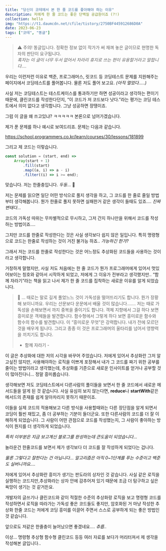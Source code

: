 ```yaml
---
title: "당신이 코테에서 본 한 줄 코드를 좋아해야 하는 이유"
description: 저에게 한 줄 코드는 좋은 단백질 공급원이죠 (?!)
collection: hello
img: "https://t1.daumcdn.net/cfile/tistory/2750BF445912686D0A"
date: 2023-06-23
tags: ["코테", "똥글"]
---
```


> ⚠️ 주의! 똥글입니다. 정확한 정보 없이 작가가 써 재껴 놓은 글이므로 현명한 독자의 판단이 요구됩니다. <br /> _혹자는 이 글이 너무 두서 없어서 차라리 휴지로 쓰는 편이 유용할거라고 말합니다…._

우리는 이런저런 이유로 백준, 프로그래머스, 릿코드 등 코딩테스트 문제를 지원해주는 페이지에서 코딩테스트를 풀어봅니다. 물론 저도 풀어 보고요. _(아직 멀었다…..)_

사실 저는 코딩테스트는 테스트케이스를 통과하기만 하면 성공이라고 생각하는 편이기 때문에, 클린코드를 작성한다던지, “이 코드가 저 코드보다 낫다.”라는 평가는 코딩 테스트에서 의미 없다고 생각합니다. 그냥 성공하면 장땡이죠.

그럼 이 글을 왜 쓰고있냐? ㅋㅋㅋㅋㅋ 본론으로 넘어가겠습니다.

제가 푼 문제를 하나 예시로 보여드리죠. 문제는 다음과 같습니다.

https://school.programmers.co.kr/learn/courses/30/lessons/181899

그리고 제 코드는 이렇습니다.

```jsx
const solution = (start, end) =>
    Array(start + 1)
        .fill(start)
        .map((a, i) => a - i)
        .filter((i) => i >= end);
```

맞습니다. 저는 한줄충입니다. _두둥…_ 🤣

저는 문제를 읽으면 일단 어떤 방식으로 풀지 생각을 하고, 그 코드를 한 줄로 줄일 방법부터 생각해봅니다. 뭔가 한줄로 풀지 못하면 실패한거 같은 생각이 들때도 있죠…. _진짜 변태다…_

코드의 가독성 따위는 무차별적으로 무시하고, 그저 간지 하나만을 위해서 코드를 작성하는 방법이죠….

그치만 코드를 한줄로 작성한다는 것은 사실 생각보다 쉽지 않은 일입니다. 특히 명령형으로 코드는 한줄로 작성하는 것이 거진 불가능 하죠.. _가능하긴 한가?_

그래서 저는 코드를 한줄로 작성한다는 것은 어느정도 추상화된 코드들을 사용하는 것이라고 생각합니다.

거창하게 말했지만, 사실 저도 처음에는 한 줄 코드가 뭔가 프로그래머에게 있어서 멋있어보이는 칭호와 같아서 시작하게 되었고, 저에게 그 이유가 전부라고 생각했지만.. “함께 자라기”라는 책을 읽고 나서 제가 한 줄 코드를 집착하는 새로운 이유를 알게 되었습니다.

> 📌 … 때로는 말로 길게 풀었느느 것이 가독성을 떨어뜨리기도 합니다. 뭔가 장황해 보이니까요. 우리는 산문보다 운문에서 배울 것이 많습니다……. 저는 때로 가독성을 손해보면서 까지 중복을 줄이기도 합니다. 객체 지향에서 그걸 하다 보면 흥미로운 객체들을 발견합니다. 함수형에서 그렇게 하다 보면 흥미로운 함수와 함수의 함수를 발견합니다. 이 “흥미로운 무엇”은 강력합니다. 내가 전에 모르던 것을 배우게 됩니다. 그리고 종종 이 것은 프로그래머의 울타리를 넘어서 영향력을 끼치기도 합니다.
>
> -   함께 자라기 -

이 글은 추상화에 대한 저의 시각을 바꾸어 주었습니다. 저에게 있어서 추상화란 그저 알고싶진 않지만, 사용해야하는 로직을 이쁘게 포장해서 내가 그 코드를 짜기 위한 공부를 줄이는 방법이라고 생각했는데, 추상화를 기준으로 새로운 인사이트를 얻거나 공부할 것이 많아진다니… 정말 흥미롭습니다.

생각해보면 저도 코딩테스트에서 다른사람의 풀이들을 보면서 한 줄 코드에서 새로운 메서드들을 알게 된 것 같습니다. 사실 유심히 보지 않는다면, **reduce**나 **startWith**같은 메서드의 존재를 쉽게 알아차리지 못하기 때문이죠.

이들을 실제 코드의 적용해보고 다른 방식을 사용할때와는 다른 장단점을 알게 되면서 코딩이 훨씬 재밌고, 좀 더 공부하는 기분이 들더군요. 또한 다른사람의 코드를 더 잘 이해하게 되었습니다. 그 사람이 어떤 관점으로 코드를 작성했는지, 그 사람이 좋아하는 방식이 뭔지를 더 생각하게 되었습니다.

_특히 이부분은 지금 보고계신 블로그를 완성하는데 큰도움이 되었습니다…_

놀라운건 한줄코드를 보면서 제가 생각보다 더 코드를 잘 작성하게 되었다는 겁니다.

_물론 그렇다고 잘한다는 건 아닙니다… 알고리즘은 아직 0~1단계를 푸는 수준이고 백준도 실버니까요…._

저에게 있어서 추상화란 흥미가 생기는 판도라의 상자인 것 같습니다. 사실 같은 로직을 실행하는 코드지만,추상화라는 상자 안에 감추어져 있기 때문에 조금 더 탐구하고 싶은 욕망이 생기는 것 같거든요.

개발자의 글쓰기나 클린코드와 같이 적절한 수준의 추상화랑 로직을 보고 명령형 코드를 작성하면서 로직을 따라가는 가독성 좋은 코드들도 좋지만, 암호화된 거 마냥 작성한 추상화 한줄 코드는 저에게 코딩 흥미를 이끌어 주면서 스스로 공부하게 되는 좋은 방법인 것 같습니다.

앞으로도 저같은 한줄충이 늘어났으면 좋겠네요…. _츄릅.._

이상… 명령형 추상형 함수형 클린코드 등등 여러 자료를 보다가 머리터져서 제 생각을 작성해본 글입니다..
